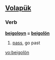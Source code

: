 ==[[Volapük]]==

===Verb===
'''[[beigoloyn]] = [[beigolön]]''' 

# [[pass]], go past

[[vo:beigolön]]